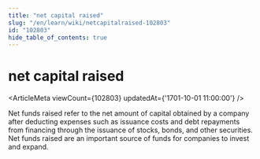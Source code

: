 ```yaml
---
title: "net capital raised"
slug: "/en/learn/wiki/netcapitalraised-102803"
id: "102803"
hide_table_of_contents: true
---
```



# net capital raised

<ArticleMeta viewCount={102803} updatedAt={'1701-10-01 11:00:00'} />

Net funds raised refer to the net amount of capital obtained by a company after deducting expenses such as issuance costs and debt repayments from financing through the issuance of stocks, bonds, and other securities. Net funds raised are an important source of funds for companies to invest and expand.
